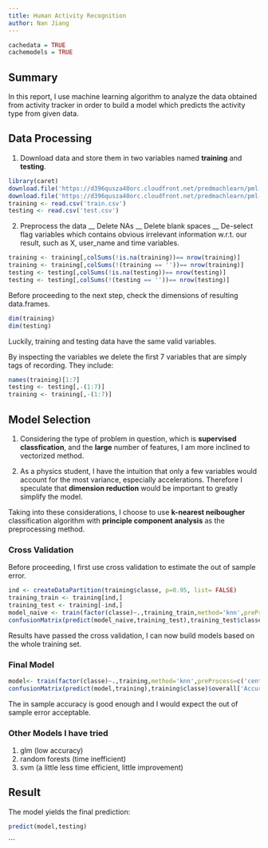 ---
title: Human Activity Recognition
author: Nan Jiang
---
```{r libraries.etc, echo=FALSE, results='hide', message=FALSE}
cachedata = TRUE
cachemodels = TRUE
```

## Summary
In this report, I use machine learning algorithm to analyze the data obtained from activity tracker in order to build a model which predicts the activity type from given data.

## Data Processing

1. Download data and store them in two variables named **training** and **testing**.
```{r}
library(caret)
download.file('https://d396qusza40orc.cloudfront.net/predmachlearn/pml-training.csv','train.csv')
download.file('https://d396qusza40orc.cloudfront.net/predmachlearn/pml-testing.csv','test.csv')
training <- read.csv('train.csv')
testing <- read.csv('test.csv')
```
2. Preprocess the data
        __ Delete NAs 
        __ Delete blank spaces 
        __ De-select flag variables which contains obvious irrelevant information w.r.t. our result, such as X, user_name and time variables.
```{r}
training <- training[,colSums(!is.na(training))== nrow(training)]
training <- training[,colSums(!(training == ''))== nrow(training)]
testing <- testing[,colSums(!is.na(testing))== nrow(testing)]
testing <- testing[,colSums(!(testing == ''))== nrow(testing)]
```
Before proceeding to the next step, check the dimensions of resulting data.frames. 
```{r}
dim(training)
dim(testing)
```
Luckily, training and testing data have the same valid variables.

By inspecting the variables we delete the first 7 variables that are simply tags of recording. They include:
```{r}
names(training)[1:7]
testing <- testing[,-(1:7)]
training <- training[,-(1:7)]
```

## Model Selection

1. Considering the type of problem in question, which is **supervised classfication**, and the **large** number of features, I am more inclined to vectorized method.

2. As a physics student, I have the intuition that only a few variables would account for the most variance, especially accelerations. Therefore I speculate that **dimension reduction** would be important to greatly simplify the model.

Taking into these considerations, I choose to use **k-nearest neibougher** classification algorithm with **principle component analysis** as the preprocessing method.

### Cross Validation
Before proceeding, I first use cross validation to estimate the out of sample error.
```{r model.fitting.chunk2, cache = cachemodels}
ind <- createDataPartition(training$classe, p=0.95, list= FALSE)
training_train <- training[ind,]
training_test <- training[-ind,]
model_naive <- train(factor(classe)~.,training_train,method='knn',preProcess=c('center','scale','pca'))
confusionMatrix(predict(model_naive,training_test),training_test$classe)$overall['Accuracy']
```
Results have passed the cross validation, I can now build models based on the whole training set.

### Final Model
```{r model.fitting.chunk1, cache = cachemodels}
model<- train(factor(classe)~.,training,method='knn',preProcess=c('center','scale','pca'))
confusionMatrix(predict(model,training),training$classe)$overall['Accuracy']
```
The in sample accuracy is good enough and I would expect the out of sample error acceptable.

### Other Models I have tried
1. glm (low accuracy)
2. random forests (time inefficient)
3. svm (a little less time efficient, little improvement)

## Result
The model yields the final prediction:
```{r}
predict(model,testing)
```






```